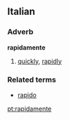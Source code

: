 ==Italian==
===Adverb===
'''rapidamente'''
# [[quickly]], [[rapidly]]
===Related terms===
*[[rapido]]

[[pt:rapidamente]]